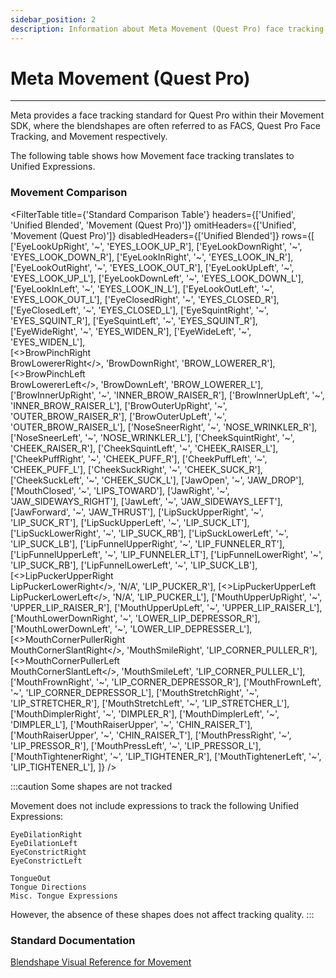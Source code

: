 ```yaml
---
sidebar_position: 2
description: Information about Meta Movement (Quest Pro) face tracking works with Unified Expressions.
---
```



# Meta Movement (Quest Pro)

***

Meta provides a face tracking standard for Quest Pro within their Movement SDK, 
where the blendshapes are often referred to as FACS, Quest Pro Face Tracking, 
and Movement respectively.

The following table shows how Movement face tracking translates to Unified Expressions.

### Movement Comparison

<FilterTable
  title={'Standard Comparison Table'}
  headers={['Unified', 'Unified Blended', 'Movement (Quest Pro)']}
  omitHeaders={['Unified', 'Movement (Quest Pro)']}
  disabledHeaders={['Unified Blended']}
  rows={[
    ['EyeLookUpRight', '~', 'EYES_LOOK_UP_R'],
    ['EyeLookDownRight', '~', 'EYES_LOOK_DOWN_R'],
    ['EyeLookInRight', '~', 'EYES_LOOK_IN_R'],
    ['EyeLookOutRight', '~', 'EYES_LOOK_OUT_R'],
    ['EyeLookUpLeft', '~', 'EYES_LOOK_UP_L'],
    ['EyeLookDownLeft', '~', 'EYES_LOOK_DOWN_L'],
    ['EyeLookInLeft', '~', 'EYES_LOOK_IN_L'],
    ['EyeLookOutLeft', '~', 'EYES_LOOK_OUT_L'],
    ['EyeClosedRight', '~', 'EYES_CLOSED_R'],
    ['EyeClosedLeft', '~', 'EYES_CLOSED_L'],
    ['EyeSquintRight', '~', 'EYES_SQUINT_R'],
    ['EyeSquintLeft', '~', 'EYES_SQUINT_R'],
    ['EyeWideRight', '~', 'EYES_WIDEN_R'],
    ['EyeWideLeft', '~', 'EYES_WIDEN_L'],   
    [<>BrowPinchRight<br/>BrowLowererRight</>, 'BrowDownRight', 'BROW_LOWERER_R'],
    [<>BrowPinchLeft<br/>BrowLowererLeft</>, 'BrowDownLeft', 'BROW_LOWERER_L'],
    ['BrowInnerUpRight', '~', 'INNER_BROW_RAISER_R'],
    ['BrowInnerUpLeft', '~', 'INNER_BROW_RAISER_L'],
    ['BrowOuterUpRight', '~', 'OUTER_BROW_RAISER_R'],
    ['BrowOuterUpLeft', '~', 'OUTER_BROW_RAISER_L'],
    ['NoseSneerRight', '~', 'NOSE_WRINKLER_R'],
    ['NoseSneerLeft', '~', 'NOSE_WRINKLER_L'],
    ['CheekSquintRight', '~', 'CHEEK_RAISER_R'],
    ['CheekSquintLeft', '~', 'CHEEK_RAISER_L'],
    ['CheekPuffRight', '~', 'CHEEK_PUFF_R'],
    ['CheekPuffLeft', '~', 'CHEEK_PUFF_L'],
    ['CheekSuckRight', '~', 'CHEEK_SUCK_R'],
    ['CheekSuckLeft', '~', 'CHEEK_SUCK_L'],
    ['JawOpen', '~', 'JAW_DROP'],
    ['MouthClosed', '~', 'LIPS_TOWARD'],
    ['JawRight', '~', 'JAW_SIDEWAYS_RIGHT'],
    ['JawLeft', '~', 'JAW_SIDEWAYS_LEFT'],
    ['JawForward', '~', 'JAW_THRUST'],
    ['LipSuckUpperRight', '~', 'LIP_SUCK_RT'],
    ['LipSuckUpperLeft', '~', 'LIP_SUCK_LT'],
    ['LipSuckLowerRight', '~', 'LIP_SUCK_RB'],
    ['LipSuckLowerLeft', '~', 'LIP_SUCK_LB'],
    ['LipFunnelUpperRight', '~', 'LIP_FUNNELER_RT'],
    ['LipFunnelUpperLeft', '~', 'LIP_FUNNELER_LT'],
    ['LipFunnelLowerRight', '~', 'LIP_SUCK_RB'],
    ['LipFunnelLowerLeft', '~', 'LIP_SUCK_LB'],
    [<>LipPuckerUpperRight<br/>LipPuckerLowerRight</>, 'N/A', 'LIP_PUCKER_R'],
    [<>LipPuckerUpperLeft<br/>LipPuckerLowerLeft</>, 'N/A', 'LIP_PUCKER_L'],
    ['MouthUpperUpRight', '~', 'UPPER_LIP_RAISER_R'],
    ['MouthUpperUpLeft', '~', 'UPPER_LIP_RAISER_L'],
    ['MouthLowerDownRight', '~', 'LOWER_LIP_DEPRESSOR_R'],
    ['MouthLowerDownLeft', '~', 'LOWER_LIP_DEPRESSER_L'],
    [<>MouthCornerPullerRight<br/>MouthCornerSlantRight</>, 'MouthSmileRight', 'LIP_CORNER_PULLER_R'],
    [<>MouthCornerPullerLeft<br/>MouthCornerSlantLeft</>, 'MouthSmileLeft', 'LIP_CORNER_PULLER_L'],
    ['MouthFrownRight', '~', 'LIP_CORNER_DEPRESSOR_R'],
    ['MouthFrownLeft', '~', 'LIP_CORNER_DEPRESSOR_L'],
    ['MouthStretchRight', '~', 'LIP_STRETCHER_R'],
    ['MouthStretchLeft', '~', 'LIP_STRETCHER_L'],
    ['MouthDimplerRight', '~', 'DIMPLER_R'],
    ['MouthDimplerLeft', '~', 'DIMPLER_L'],
    ['MouthRaiserUpper', '~', 'CHIN_RAISER_T'],
    ['MouthRaiserUpper', '~', 'CHIN_RAISER_T'],
    ['MouthPressRight', '~', 'LIP_PRESSOR_R'],
    ['MouthPressLeft', '~', 'LIP_PRESSOR_L'],
    ['MouthTightenerRight', '~', 'LIP_TIGHTENER_R'],
    ['MouthTightenerLeft', '~', 'LIP_TIGHTENER_L'],
  ]}
/>

:::caution Some shapes are not tracked

Movement does not include expressions to track the following Unified Expressions:

```
EyeDilationRight
EyeDilationLeft
EyeConstrictRight
EyeConstrictLeft

TongueOut
Tongue Directions
Misc. Tongue Expressions
```

However, the absence of these shapes does not affect tracking quality.
:::

### Standard Documentation

<a href="https://developer.oculus.com/documentation/native/android/move-ref-blendshapes/">Blendshape Visual Reference for Movement</a>